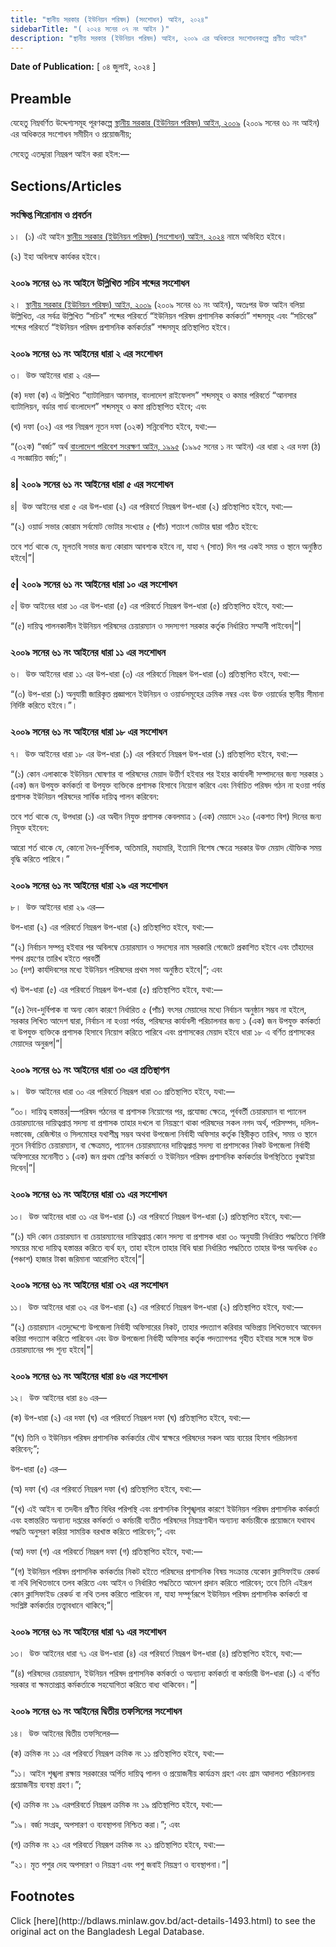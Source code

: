 ```yaml
---
title: "স্থানীয় সরকার (ইউনিয়ন পরিষদ) (সংশোধন) আইন, ২০২৪"
sidebarTitle: "( ২০২৪ সনের ০৭ নং আইন )"
description: "স্থানীয় সরকার (ইউনিয়ন পরিষদ) আইন, ২০০৯ এর অধিকতর সংশোধনকল্পে প্রণীত আইন"
---
```


**Date of Publication:** [ ০৪ জুলাই, ২০২৪ ]

## Preamble

যেহেতু নিম্নবর্ণিত উদ্দেশ্যসমূহ পূরণকল্পে [স্থানীয় সরকার (ইউনিয়ন পরিষদ) আইন, ২০০৯](/laws/act-1027 "স্থানীয় সরকার (ইউনিয়ন পরিষদ) আইন, ২০০৯") (২০০৯ সনের ৬১ নং আইন) এর অধিকতর সংশোধন সমীচীন ও প্রয়োজনীয়;

সেহেতু এতদ্দ্বারা নিম্নরূপ আইন করা হইল:—

## Sections/Articles

### সংক্ষিপ্ত শিরোনাম ও প্রবর্তন

১।  (১) এই আইন [স্থানীয় সরকার (ইউনিয়ন পরিষদ) (সংশোধন) আইন, ২০২৪](/laws/act-1493 "স্থানীয় সরকার (ইউনিয়ন পরিষদ) (সংশোধন) আইন, ২০২৪") নামে অভিহিত হইবে।

(২) ইহা অবিলম্বে কার্যকর হইবে।

### ২০০৯ সনের ৬১ নং আইনে উল্লিখিত সচিব শব্দের সংশোধন

২।  [স্থানীয় সরকার (ইউনিয়ন পরিষদ) আইন, ২০০৯](/laws/act-1027 "স্থানীয় সরকার (ইউনিয়ন পরিষদ) আইন, ২০০৯") (২০০৯ সনের ৬১ নং আইন), অতঃপর উক্ত আইন বলিয়া উল্লিখিত, এর সর্বত্র উল্লিখিত “সচিব” শব্দের পরিবর্তে “ইউনিয়ন পরিষদ প্রশাসনিক কর্মকর্তা” শব্দসমূহ এবং “সচিবের” শব্দের পরিবর্তে “ইউনিয়ন পরিষদ প্রশাসনিক কর্মকর্তার” শব্দসমূহ প্রতিস্থাপিত হইবে।

### ২০০৯ সনের ৬১ নং আইনের ধারা ২ এর সংশোধন

৩।  উক্ত আইনের ধারা ২ এর—

(ক) দফা (ক) এ উল্লিখিত “ব্যাটালিয়ান আনসার, বাংলাদেশ রাইফেলস” শব্দসমূহ ও কমার পরিবর্তে “আনসার ব্যাটালিয়ন, বর্ডার গার্ড বাংলাদেশ” শব্দসমূহ ও কমা প্রতিস্থাপিত হইবে; এবং

(খ) দফা (৩২) এর পর নিম্নরূপ নূতন দফা (৩২ক) সন্নিবেশিত হইবে, যথা:—

“(৩২ক) “বর্জ্য” অর্থ [বাংলাদেশ পরিবেশ সংরক্ষণ আইন, ১৯৯৫](/laws/act-791 "বাংলাদেশ পরিবেশ সংরক্ষণ আইন, ১৯৯৫") (১৯৯৫ সনের ১ নং আইন) এর ধারা ২ এর দফা (ঠ) এ সংজ্ঞায়িত বর্জ্য;”।

### ৪| ২০০৯ সনের ৬১ নং আইনের ধারা ৫ এর সংশোধন

৪|  উক্ত আইনের ধারা ৫ এর উপ-ধারা (২) এর পরিবর্তে নিম্নরূপ উপ-ধারা (২) প্রতিস্থাপিত হইবে, যথা:—

“(২) ওয়ার্ড সভার কোরাম সর্বমোট ভোটার সংখ্যার ৫ (পাঁচ) শতাংশ ভোটার দ্বারা গঠিত হইবে:

তবে শর্ত থাকে যে, মূলতবি সভার জন্য কোরাম আবশ্যক হইবে না, যাহা ৭ (সাত) দিন পর একই সময় ও স্থানে অনুষ্ঠিত হইবে|”|

### ৫| ২০০৯ সনের ৬১ নং আইনের ধারা ১০ এর সংশোধন

৫| উক্ত আইনের ধারা ১০ এর উপ-ধারা (৫) এর পরিবর্তে নিম্নরূপ উপ-ধারা (৫) প্রতিস্থাপিত হইবে, যথা:—

“(৫) দায়িত্ব পালনকালীন ইউনিয়ন পরিষদের চেয়ারম্যান ও সদস্যগণ সরকার কর্তৃক নির্ধারিত সম্মানী পাইবেন|”|

### ২০০৯ সনের ৬১ নং আইনের ধারা ১১ এর সংশোধন

৬।  উক্ত আইনের ধারা ১১ এর উপ-ধারা (৩) এর পরিবর্তে নিম্নরূপ উপ-ধারা (৩) প্রতিস্থাপিত হইবে, যথা:—

“(৩) উপ-ধারা (১) অনুযায়ী জারিকৃত প্রজ্ঞাপনে ইউনিয়ন ও ওয়ার্ডসমূহের ক্রমিক নম্বর এবং উক্ত ওয়ার্ডের স্থানীয় সীমানা নির্দিষ্ট করিতে হইবে।”।

### ২০০৯ সনের ৬১ নং আইনের ধারা ১৮ এর সংশোধন

৭।  উক্ত আইনের ধারা ১৮ এর উপ-ধারা (১) এর পরিবর্তে নিম্নরূপ উপ-ধারা (১) প্রতিস্থাপিত হইবে, যথা:—

“(১) কোন এলাকাকে ইউনিয়ন ঘোষণার বা পরিষদের মেয়াদ উত্তীর্ণ হইবার পর ইহার কার্যাবলী সম্পাদনের জন্য সরকার ১ (এক) জন উপযুক্ত কর্মকর্তা বা উপযুক্ত ব্যক্তিকে প্রশাসক হিসাবে নিয়োগ করিবে এবং নির্বাচিত পরিষদ গঠন না হওয়া পর্যন্ত প্রশাসক ইউনিয়ন পরিষদের সার্বিক দায়িত্ব পালন করিবেন:

তবে শর্ত থাকে যে, উপধারা (১) এর অধীন নিযুক্ত প্রশাসক কেবলমাত্র ১ (এক) মেয়াদে ১২০ (একশত বিশ) দিনের জন্য নিযুক্ত হইবেন:

আরো শর্ত থাকে যে, কোনো দৈব-দুর্বিপাক, অতিমারি, মহামারি, ইত্যাদি বিশেষ ক্ষেত্রে সরকার উক্ত মেয়াদ যৌক্তিক সময় বৃদ্ধি করিতে পারিবে।”

### ২০০৯ সনের ৬১ নং আইনের ধারা ২৯ এর সংশোধন

৮।  উক্ত আইনের ধারা ২৯ এর—

উপ-ধারা (২) এর পরিবর্তে নিম্নরূপ উপ-ধারা (২) প্রতিস্থাপিত হইবে, যথা:—

“(২) নির্বাচন সম্পন্ন হইবার পর অবিলম্বে চেয়ারম্যান ও সদস্যের নাম সরকারি গেজেটে প্রকাশিত হইবে এবং তাঁহাদের শপথ গ্রহণের তারিখ হইতে পরবর্তী  
১০ (দশ) কার্যদিবসের মধ্যে ইউনিয়ন পরিষদের প্রথম সভা অনুষ্ঠিত হইবে|”; এবং

খ) উপ-ধারা (৫) এর পরিবর্তে নিম্নরূপ উপ-ধারা (৫) প্রতিস্থাপিত হইবে, যথা:—

“(৫) দৈব-দুর্বিপাক বা অন্য কোন কারণে নির্ধারিত ৫ (পাঁচ) বৎসর মেয়াদের মধ্যে নির্বাচন অনুষ্ঠান সম্ভব না হইলে, সরকার লিখিত আদেশ দ্বারা, নির্বাচন না হওয়া পর্যন্ত, পরিষদের কার্যাবলী পরিচালনার জন্য ১ (এক) জন উপযুক্ত কর্মকর্তা বা উপযুক্ত ব্যক্তিকে প্রশাসক হিসাবে নিয়োগ করিতে পারিবে এবং প্রশাসকের মেয়াদ হইবে ধারা ১৮ এ বর্ণিত প্রশাসকের মেয়াদের অনুরূপ|”|

### ২০০৯ সনের ৬১ নং আইনের ধারা ৩০ এর প্রতিস্থাপন

৯।  উক্ত আইনের ধারা ৩০ এর পরিবর্তে নিম্নরূপ ধারা ৩০ প্রতিস্থাপিত হইবে, যথা:—

“৩০। দায়িত্ব হস্তান্তর|—পরিষদ গঠনের বা প্রশাসক নিয়োগের পর, প্রযোজ্য ক্ষেত্রে, পূর্ববর্তী চেয়ারম্যান বা প্যানেল চেয়ারম্যানের দায়িত্বপ্রাপ্ত সদস্য বা প্রশাসক তাহার দখলে বা নিয়ন্ত্রণে থাকা পরিষদের সকল নগদ অর্থ, পরিসম্পদ, দলিল-দস্তাবেজ, রেজিস্টার ও সিলমোহর যথাশীঘ্র সম্ভব অথবা উপজেলা নির্বাহী অফিসার কর্তৃক স্থিরীকৃত তারিখ, সময় ও স্থানে নূতন নির্বাচিত চেয়ারম্যান, বা ক্ষেত্রমত, প্যানেল চেয়ারম্যানের দায়িত্বপ্রাপ্ত সদস্য বা প্রশাসকের নিকট উপজেলা নির্বাহী অফিসারের মনোনীত ১ (এক) জন প্রথম শ্রেণির কর্মকর্তা ও ইউনিয়ন পরিষদ প্রশাসনিক কর্মকর্তার উপস্থিতিতে বুঝাইয়া দিবেন|”|

### ২০০৯ সনের ৬১ নং আইনের ধারা ৩১ এর সংশোধন

১০।  উক্ত আইনের ধারা ৩১ এর উপ-ধারা (১) এর পরিবর্তে নিম্নরূপ উপ-ধারা (১) প্রতিস্থাপিত হইবে, যথা:—

“(১) যদি কোন চেয়ারম্যান বা চেয়ারম্যানের দায়িত্বপ্রাপ্ত কোন সদস্য বা প্রশাসক ধারা ৩০ অনুযায়ী নির্ধারিত পদ্ধতিতে নির্দিষ্ট সময়ের মধ্যে দায়িত্ব হস্তান্তর করিতে ব্যর্থ হন, তাহা হইলে তাহার বিধি দ্বারা নির্ধারিত পদ্ধতিতে তাহার উপর অনধিক ৫০ (পঞ্চাশ) হাজার টাকা জরিমানা আরোপিত হইবে|”|

### ২০০৯ সনের ৬১ নং আইনের ধারা ৩২ এর সংশোধন

১১।  উক্ত আইনের ধারা ৩২ এর উপ-ধারা (২) এর পরিবর্তে নিম্নরূপ উপ-ধারা (২) প্রতিস্থাপিত হইবে, যথা:—

“(২) চেয়ারম্যান এতদুদ্দেশ্যে উপজেলা নির্বাহী অফিসারের নিকট, তাহার পদত্যাগ করিবার অভিপ্রায় লিখিতভাবে আবেদন করিয়া পদত্যাগ করিতে পারিবেন এবং উক্ত উপজেলা নির্বাহী অফিসার কর্তৃক পদত্যাগপত্র গৃহীত হইবার সঙ্গে সঙ্গে উক্ত চেয়ারম্যানের পদ শূন্য হইবে|”|

### ২০০৯ সনের ৬১ নং আইনের ধারা ৪৬ এর সংশোধন

১২।  উক্ত আইনের ধারা ৪৬ এর—

(ক) উপ-ধারা (২) এর দফা (ঘ) এর পরিবর্তে নিম্নরূপ দফা (ঘ) প্রতিস্থাপিত হইবে, যথা:—

“(ঘ) তিনি ও ইউনিয়ন পরিষদ প্রশাসনিক কর্মকর্তার যৌথ স্বাক্ষরে পরিষদের সকল আয় ব্যয়ের হিসাব পরিচালনা করিবেন;”;

উপ-ধারা (৫) এর—

(অ) দফা (খ) এর পরিবর্তে নিম্নরূপ দফা (খ) প্রতিস্থাপিত হইবে, যথা:—

“(খ) এই আইন বা তদধীন প্রণীত বিধির পরিপন্থি এবং প্রশাসনিক বিশৃঙ্খলার কারণে ইউনিয়ন পরিষদ প্রশাসনিক কর্মকর্তা এবং হস্তান্তরিত অন্যান্য দপ্তরের কর্মকর্তা ও কর্মচারী ব্যতীত পরিষদের নিয়ন্ত্রণাধীন অন্যান্য কর্মচারীকে প্রয়োজনে যথাযথ পদ্ধতি অনুসরণ করিয়া সাময়িক বরখাস্ত করিতে পারিবেন;”; এবং

(আ) দফা (গ) এর পরিবর্তে নিম্নরূপ দফা (গ) প্রতিস্থাপিত হইবে, যথা:—

“(গ) ইউনিয়ন পরিষদ প্রশাসনিক কর্মকর্তার নিকট হইতে পরিষদের প্রশাসনিক বিষয় সংক্রান্ত যেকোন ক্লাসিফাইড রেকর্ড বা নথি লিখিতভাবে তলব করিতে এবং আইন ও নির্ধারিত পদ্ধতিতে আদেশ প্রদান করিতে পারিবেন; তবে তিনি এইরূপ কোন ক্লাসিফাইড রেকর্ড বা নথি তলব করিতে পারিবেন না, যাহা সম্পূর্ণরূপে ইউনিয়ন পরিষদ প্রশাসনিক কর্মকর্তা বা সংশ্লিষ্ট কর্মকর্তার তত্ত্বাবধানে থাকিবে;”|

### ২০০৯ সনের ৬১ নং আইনের ধারা ৭১ এর সংশোধন

১৩।  উক্ত আইনের ধারা ৭১ এর উপ-ধারা (৪) এর পরিবর্তে নিম্নরূপ উপ-ধারা (৪) প্রতিস্থাপিত হইবে, যথা:—

“(৪) পরিষদের চেয়ারম্যান, ইউনিয়ন পরিষদ প্রশাসনিক কর্মকর্তা ও অন্যান্য কর্মকর্তা বা কর্মচারী উপ-ধারা (১) এ বর্ণিত সরকার বা ক্ষমতাপ্রাপ্ত কর্মকর্তাকে সহযোগিতা করিতে বাধ্য থাকিবেন।”|

### ২০০৯ সনের ৬১ নং আইনের দ্বিতীয় তফসিলের সংশোধন

১৪।  উক্ত আইনের দ্বিতীয় তফসিলের—

(ক) ক্রমিক নং ১১ এর পরিবর্তে নিম্নরূপ ক্রমিক নং ১১ প্রতিস্থাপিত হইবে, যথা:—

“১১। আইন শৃঙ্খলা রক্ষায় সরকারের অর্পিত দায়িত্ব পালন ও প্রয়োজনীয় কার্যক্রম গ্রহণ এবং গ্রাম আদালত পরিচালনায় প্রয়োজনীয় ব্যবস্থা গ্রহণ।”;

(খ) ক্রমিক নং ১৯ এরপরিবর্তে নিম্নরূপ ক্রমিক নং ১৯ প্রতিস্থাপিত হইবে, যথা:—

“১৯। বর্জ্য সংগ্রহ, অপসারণ ও ব্যবস্থাপনা নিশ্চিত করা।”; এবং

(গ) ক্রমিক নং ২১ এর পরিবর্তে নিম্নরূপ ক্রমিক নং ২১ প্রতিস্থাপিত হইবে, যথা:—

“২১। মৃত পশুর দেহ অপসারণ ও নিয়ন্ত্রণ এবং পশু জবাই নিয়ন্ত্রণ ও ব্যবস্থাপনা।”|

## Footnotes

<Note>
  Click [here](http://bdlaws.minlaw.gov.bd/act-details-1493.html) to see the original act on the Bangladesh Legal Database.
</Note>
